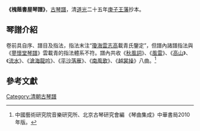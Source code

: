 '''《槐蔭書屋琴譜》'''，[[古琴譜|古琴譜]]，清[[道光|道光]]二十五年[[庚子|庚子]][[王藩|王藩]]抄本。

==琴譜介紹==
卷前具自序、譜目及指法，指法末注“[[瓊海|瓊海]][[雲志高|雲志高]]載青氏鑒定”，但譜內諸譜指法與《[[蓼懷堂琴譜|蓼懷堂琴譜]]》雲載青的指法體系不符。譜內共收《[[秋風詞|秋風詞]]》、《[[风雷引|風雷]]》、《[[高山_(古琴曲)|高山]]》、《[[流水_(古琴曲)|流水]]》、《[[滄海龍吟|滄海龍吟]]》、《[[平沙落雁|平沙落雁]]》、《[[南風歌|南風歌]]》、《[[越裳操|越裳操]]》八曲。<ref>中國藝術研究院音樂研究所、北京古琴研究會編 《琴曲集成》中華書局2010年版。</ref>

==參考文獻==
{{reflist}}

[[Category:清朝古琴譜|Category:清朝古琴譜]]